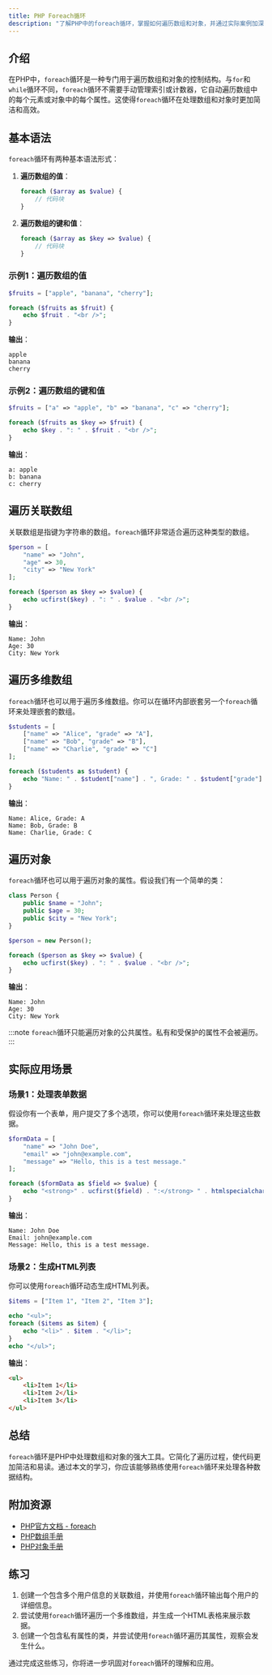 ```yaml
---
title: PHP Foreach循环
description: "了解PHP中的foreach循环，掌握如何遍历数组和对象，并通过实际案例加深理解。"
---
```


## 介绍

在PHP中，`foreach`循环是一种专门用于遍历数组和对象的控制结构。与`for`和`while`循环不同，`foreach`循环不需要手动管理索引或计数器，它自动遍历数组中的每个元素或对象中的每个属性。这使得`foreach`循环在处理数组和对象时更加简洁和高效。

## 基本语法

`foreach`循环有两种基本语法形式：

1. **遍历数组的值**：
   ```php
   foreach ($array as $value) {
       // 代码块
   }
   ```

2. **遍历数组的键和值**：
   ```php
   foreach ($array as $key => $value) {
       // 代码块
   }
   ```

### 示例1：遍历数组的值

```php
$fruits = ["apple", "banana", "cherry"];

foreach ($fruits as $fruit) {
    echo $fruit . "<br />";
}
```

**输出**：
```
apple
banana
cherry
```

### 示例2：遍历数组的键和值

```php
$fruits = ["a" => "apple", "b" => "banana", "c" => "cherry"];

foreach ($fruits as $key => $fruit) {
    echo $key . ": " . $fruit . "<br />";
}
```

**输出**：
```
a: apple
b: banana
c: cherry
```

## 遍历关联数组

关联数组是指键为字符串的数组。`foreach`循环非常适合遍历这种类型的数组。

```php
$person = [
    "name" => "John",
    "age" => 30,
    "city" => "New York"
];

foreach ($person as $key => $value) {
    echo ucfirst($key) . ": " . $value . "<br />";
}
```

**输出**：
```
Name: John
Age: 30
City: New York
```

## 遍历多维数组

`foreach`循环也可以用于遍历多维数组。你可以在循环内部嵌套另一个`foreach`循环来处理嵌套的数组。

```php
$students = [
    ["name" => "Alice", "grade" => "A"],
    ["name" => "Bob", "grade" => "B"],
    ["name" => "Charlie", "grade" => "C"]
];

foreach ($students as $student) {
    echo "Name: " . $student["name"] . ", Grade: " . $student["grade"] . "<br />";
}
```

**输出**：
```
Name: Alice, Grade: A
Name: Bob, Grade: B
Name: Charlie, Grade: C
```

## 遍历对象

`foreach`循环也可以用于遍历对象的属性。假设我们有一个简单的类：

```php
class Person {
    public $name = "John";
    public $age = 30;
    public $city = "New York";
}

$person = new Person();

foreach ($person as $key => $value) {
    echo ucfirst($key) . ": " . $value . "<br />";
}
```

**输出**：
```
Name: John
Age: 30
City: New York
```

:::note
`foreach`循环只能遍历对象的公共属性。私有和受保护的属性不会被遍历。
:::

## 实际应用场景

### 场景1：处理表单数据

假设你有一个表单，用户提交了多个选项，你可以使用`foreach`循环来处理这些数据。

```php
$formData = [
    "name" => "John Doe",
    "email" => "john@example.com",
    "message" => "Hello, this is a test message."
];

foreach ($formData as $field => $value) {
    echo "<strong>" . ucfirst($field) . ":</strong> " . htmlspecialchars($value) . "<br />";
}
```

**输出**：
```
Name: John Doe
Email: john@example.com
Message: Hello, this is a test message.
```

### 场景2：生成HTML列表

你可以使用`foreach`循环动态生成HTML列表。

```php
$items = ["Item 1", "Item 2", "Item 3"];

echo "<ul>";
foreach ($items as $item) {
    echo "<li>" . $item . "</li>";
}
echo "</ul>";
```

**输出**：
```html
<ul>
    <li>Item 1</li>
    <li>Item 2</li>
    <li>Item 3</li>
</ul>
```

## 总结

`foreach`循环是PHP中处理数组和对象的强大工具。它简化了遍历过程，使代码更加简洁和易读。通过本文的学习，你应该能够熟练使用`foreach`循环来处理各种数据结构。

## 附加资源

- [PHP官方文档 - foreach](https://www.php.net/manual/en/control-structures.foreach.php)
- [PHP数组手册](https://www.php.net/manual/en/language.types.array.php)
- [PHP对象手册](https://www.php.net/manual/en/language.oop5.php)

## 练习

1. 创建一个包含多个用户信息的关联数组，并使用`foreach`循环输出每个用户的详细信息。
2. 尝试使用`foreach`循环遍历一个多维数组，并生成一个HTML表格来展示数据。
3. 创建一个包含私有属性的类，并尝试使用`foreach`循环遍历其属性，观察会发生什么。

通过完成这些练习，你将进一步巩固对`foreach`循环的理解和应用。
